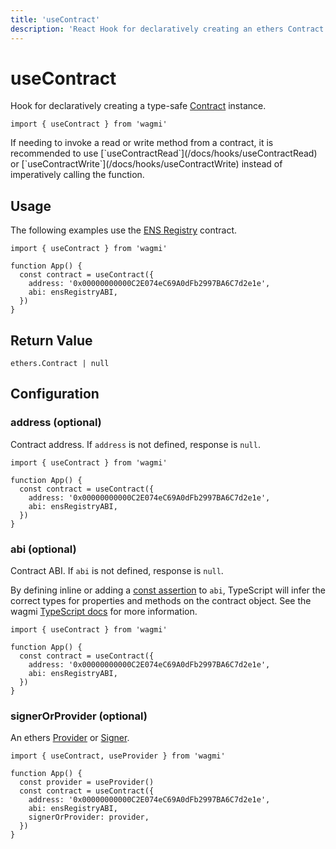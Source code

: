 ```yaml
---
title: 'useContract'
description: 'React Hook for declaratively creating an ethers Contract instance.'
---
```



# useContract

Hook for declaratively creating a type-safe [Contract](https://docs.ethers.io/v5/api/contract/contract) instance.

```tsx
import { useContract } from 'wagmi'
```

<Callout>
  If needing to invoke a read or write method from a contract, it is recommended
  to use [`useContractRead`](/docs/hooks/useContractRead) or
  [`useContractWrite`](/docs/hooks/useContractWrite) instead of imperatively
  calling the function.
</Callout>

## Usage

The following examples use the [ENS Registry](https://etherscan.io/address/0x00000000000C2E074eC69A0dFb2997BA6C7d2e1e#code) contract.

```tsx
import { useContract } from 'wagmi'

function App() {
  const contract = useContract({
    address: '0x00000000000C2E074eC69A0dFb2997BA6C7d2e1e',
    abi: ensRegistryABI,
  })
}
```

## Return Value

```tsx
ethers.Contract | null
```

## Configuration

### address (optional)

Contract address. If `address` is not defined, response is `null`.

```tsx {5}
import { useContract } from 'wagmi'

function App() {
  const contract = useContract({
    address: '0x00000000000C2E074eC69A0dFb2997BA6C7d2e1e',
    abi: ensRegistryABI,
  })
}
```

### abi (optional)

Contract ABI. If `abi` is not defined, response is `null`.

By defining inline or adding a [const assertion](https://www.typescriptlang.org/docs/handbook/release-notes/typescript-3-4.html#const-assertions) to `abi`, TypeScript will infer the correct types for properties and methods on the contract object. See the wagmi [TypeScript docs](/docs/typescript) for more information.

```tsx {6}
import { useContract } from 'wagmi'

function App() {
  const contract = useContract({
    address: '0x00000000000C2E074eC69A0dFb2997BA6C7d2e1e',
    abi: ensRegistryABI,
  })
}
```

### signerOrProvider (optional)

An ethers [Provider](https://docs.ethers.io/v5/api/providers/provider/#Provider) or [Signer](https://docs.ethers.io/v5/api/signer/#Signer).

```tsx {8}
import { useContract, useProvider } from 'wagmi'

function App() {
  const provider = useProvider()
  const contract = useContract({
    address: '0x00000000000C2E074eC69A0dFb2997BA6C7d2e1e',
    abi: ensRegistryABI,
    signerOrProvider: provider,
  })
}
```
